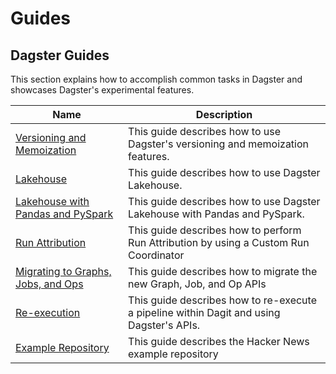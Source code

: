 # Guides

## Dagster Guides

This section explains how to accomplish common tasks in Dagster and showcases Dagster's experimental features.

| Name                                                                      | Description                                                                                            |
| ------------------------------------------------------------------------- | ------------------------------------------------------------------------------------------------------ |
| [Versioning and Memoization](/guides/dagster/memoization)                 | This guide describes how to use Dagster's versioning and memoization features. <Experimental />        |
| [Lakehouse](/guides/dagster/lakehouse)                                    | This guide describes how to use Dagster Lakehouse. <Experimental />                                    |
| [Lakehouse with Pandas and PySpark](/guides/dagster/multi-type-lakehouse) | This guide describes how to use Dagster Lakehouse with Pandas and PySpark. <Experimental />            |
| [Run Attribution](/guides/dagster/run-attribution)                        | This guide describes how to perform Run Attribution by using a Custom Run Coordinator <Experimental /> |
| [Migrating to Graphs, Jobs, and Ops](/guides/dagster/graph_job_op)        | This guide describes how to migrate the new Graph, Job, and Op APIs <Experimental />                   |
| [Re-execution](/guides/dagster/re-execution)                              | This guide describes how to re-execute a pipeline within Dagit and using Dagster's APIs.               |
| [Example Repository](/guides/dagster/example_repo)                        | This guide describes the Hacker News example repository                                                |
